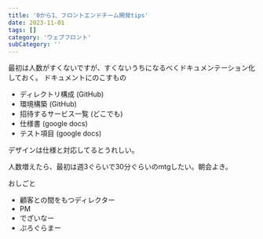 ```yaml
---
title: '0から1、フロントエンドチーム開発tips'
date: 2023-11-01
tags: []
category: 'ウェブフロント'
subCategory: ''
---
```


最初は人数がすくないですが、すくないうちになるべくドキュメンテーション化しておく。
ドキュメントにのこすもの
- ディレクトリ構成 (GitHub)
- 環境構築 (GitHub)
- 招待するサービス一覧 (どこでも)
- 仕様書 (google docs)
- テスト項目 (google docs)

デザインは仕様と対応してるとうれしい。

人数増えたら、最初は週3ぐらいで30分ぐらいのmtgしたい。朝会よき。


おしごと
- 顧客との間をもつディレクター
- PM
- でざいなー
- ぷろぐらまー


